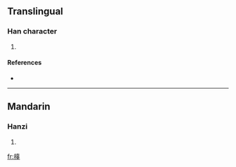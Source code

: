 ==Translingual==

===Han character===
{{Han char|rn=75|rad=木|as=12|sn=16|four=4494<sub>1</sub>|canj=木十口十 (DJRJ)}}

# {{defn|Han|sort=木12}}

====References====
* {{Han ref|kx=0555.140|dkj=15598|dj=0945.020|hdz=21288.160|uh=6A6D|ud=27245|bh=E9C6|bd=59846}}

----

==Mandarin==

===Hanzi===
{{cmn-hanzi|pin=[[gū]] ([[gu1]])|wg=ku<sup>1</sup>}}

# {{defn|Mandarin}}

[[fr:橭]]